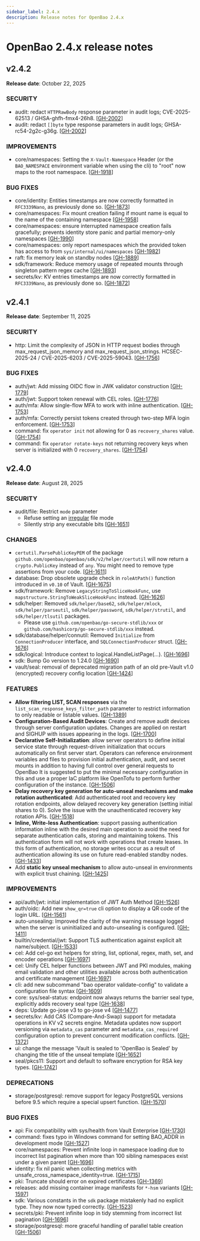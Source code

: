 ```yaml
---
sidebar_label: 2.4.x
description: Release notes for OpenBao 2.4.x
---
```


# OpenBao 2.4.x release notes

## v2.4.2

**Release date**: October 22, 2025

### SECURITY

* audit: redact `HTTPRawBody` response parameter in audit logs; CVE-2025-62513 / GHSA-ghfh-fmx4-26h8. [[GH-2002](https://github.com/openbao/openbao/pull/2002)]
* audit: redact `[]byte` type response parameters in audit logs; GHSA-rc54-2g2c-g36g. [[GH-2002](https://github.com/openbao/openbao/pull/2002)]

### IMPROVEMENTS

* core/namespaces: Setting the `X-Vault-Namespace` Header (or the `BAO_NAMESPACE` environment variable when using the cli) to "root" now maps to the root namespace. [[GH-1918](https://github.com/openbao/openbao/pull/1918)]

### BUG FIXES

* core/identity: Entities timestamps are now correctly formatted in `RFC3339Nano`, as previously done so. [[GH-1873](https://github.com/openbao/openbao/pull/1873)]
* core/namespaces: Fix mount creation failing if mount name is equal to the name of the containing namespace [[GH-1958](https://github.com/openbao/openbao/pull/1958)]
* core/namespaces: ensure interrupted namespace creation fails gracefully; prevents identity store panic and partial memory-only namespaces [[GH-1990](https://github.com/openbao/openbao/pull/1990)]
* core/namespaces: only report namespaces which the provided token has access to from `sys/internal/ui/namespaces` [[GH-1982](https://github.com/openbao/openbao/pull/1982)]
* raft: fix memory leak on standby nodes [[GH-1889](https://github.com/openbao/openbao/pull/1889)]
* sdk/framework: Reduce memory usage of repeated mounts through singleton pattern regex cache [[GH-1893](https://github.com/openbao/openbao/pull/1893)]
* secrets/kv: KV entries timestamps are now correctly formatted in `RFC3339Nano`, as previously done so. [[GH-1872](https://github.com/openbao/openbao/pull/1872)]

## v2.4.1

**Release date**: September 11, 2025

### SECURITY

* http: Limit the complexity of JSON in HTTP request bodies through max_request_json_memory and max_request_json_strings. HCSEC-2025-24 / CVE-2025-6203 / CVE-2025-59043. [[GH-1756](https://github.com/openbao/openbao/pull/1756)]

### BUG FIXES

* auth/jwt: Add missing OIDC flow in JWK validator construction [[GH-1779](https://github.com/openbao/openbao/pull/1779)]
* auth/jwt: Support token renewal with CEL roles. [[GH-1776](https://github.com/openbao/openbao/pull/1776)]
* auth/mfa: Allow single-flow MFA to work with inline authentication. [[GH-1753](https://github.com/openbao/openbao/pull/1753)]
* auth/mfa: Correctly persist tokens created through two-step MFA login enforcement. [[GH-1753](https://github.com/openbao/openbao/pull/1753)]
* command: fix `operator init` not allowing for 0 as `recovery_shares` value. [[GH-1754](https://github.com/openbao/openbao/pull/1754)]
* command: fix `operator rotate-keys` not returning recovery keys when server is initialized with 0 `recovery_shares`. [[GH-1754](https://github.com/openbao/openbao/pull/1754)]

## v2.4.0

**Release date**: August 28, 2025

### SECURITY

* audit/file: Restrict `mode` parameter
  - Refuse setting an [irregular](https://pkg.go.dev/io/fs#FileMode.IsRegular) file mode
  - Silently strip any executable bits [[GH-1651](https://github.com/openbao/openbao/pull/1651)]

### CHANGES

* `certutil.ParsePublicKeyPEM` of the package `github.com/openbao/openbao/sdk/v2/helper/certutil` will now return a `crypto.PublicKey` instead of `any`. You might need to remove type assertions from your code. [[GH-1611](https://github.com/openbao/openbao/pull/1611)]
* database: Drop obsolete upgrade check in `roleAtPath()` function introduced in `v0.10` of Vault. [[GH-1675](https://github.com/openbao/openbao/pull/1675)]
* sdk/framework: Remove `LegacyStringToSliceHookFunc`, use `mapstructure.StringToWeakSliceHookFunc` instead. [[GH-1626](https://github.com/openbao/openbao/pull/1626)]
* sdk/helper: Removed `sdk/helper/base62`, `sdk/helper/mlock`, `sdk/helper/parseutil`, `sdk/helper/password`, `sdk/helper/strutil`, and `sdk/helper/tlsutil` packages.
   -  Please use `github.com/openbao/go-secure-stdlib/xxx` or `github.com/hashicorp/go-secure-stdlib/xxx` instead.
* sdk/database/helper/connutil: Removed `Initialize` from `ConnectionProducer` interface, and `SQLConnectionProducer` struct. [[GH-1676](https://github.com/openbao/openbao/pull/1676)]
* sdk/logical: Introduce context to logical.HandleListPage(...). [[GH-1696](https://github.com/openbao/openbao/pull/1696)]
* sdk: Bump Go version to 1.24.0 [[GH-1690](https://github.com/openbao/openbao/pull/1690)]
* vault/seal: removal of deprecated migration path of an old pre-Vault v1.0 (encrypted) recovery config location [[GH-1424](https://github.com/openbao/openbao/pull/1424)]

### FEATURES

* **Allow filtering LIST, SCAN responses** via the `list_scan_response_keys_filter_path` parameter to restrict information to only readable or listable values. [[GH-1389](https://github.com/openbao/openbao/pull/1389)]
* **Configuration-Based Audit Devices**: Create and remove audit devices through server configuration updates. Changes are applied on restart and SIGHUP with issues appearing in the logs. [[GH-1700](https://github.com/openbao/openbao/pull/1700)]
* **Declarative Self-Initialization**: allow server operators to define initial
  service state through request-driven initialization that occurs
  automatically on first server start. Operators can reference environment
  variables and files to provision initial authentication, audit, and secret
  mounts in addition to having full control over general requests to OpenBao
  It is suggested to put the minimal necessary configuration in this and use
  a proper IaC platform like OpenTofu to perform further configuration of the
  instance. [[GH-1506](https://github.com/openbao/openbao/pull/1506)]
* **Delay recovery key generation for auto-unseal mechanisms and make rotation authenticated**:
  Add authenticated root and recovery key rotation endpoints, allow
  delayed recovery key generation (setting initial shares to 0).
  Solve the issue with the unauthenticated recovery key rotation APIs. [[GH-1518](https://github.com/openbao/openbao/pull/1518)]
* **Inline, Write-less Authentication**: support passing authentication
  information inline with the desired main operation to avoid the need
  for separate authentication calls, storing and maintaining tokens. This
  authentication form will not work with operations that create leases.
  In this form of authentication, no storage writes occur as a result of
  authentication allowing its use on future read-enabled standby nodes. [[GH-1433](https://github.com/openbao/openbao/pull/1433)]
* Add **static key unseal mechanism** to allow auto-unseal in environments with explicit trust chaining. [[GH-1425](https://github.com/openbao/openbao/pull/1425)]

### IMPROVEMENTS

* api/auth/jwt: initial implementation of JWT Auth Method [[GH-1526](https://github.com/openbao/openbao/pull/1526)]
* auth/oidc: Add new `show_qr=true` cli option to display a QR code of the login URL. [[GH-1561](https://github.com/openbao/openbao/pull/1561)]
* auto-unsealing: Improved the clarity of the warning message logged when the server is uninitialized and auto-unsealing is configured. [[GH-1411](https://github.com/openbao/openbao/pull/1411)]
* builtin/credential/jwt: Support TLS authentication against explicit alt name/subject. [[GH-1533](https://github.com/openbao/openbao/pull/1533)]
* cel: Add cel-go ext helpers for string, list, optional, regex, math, set, and encoder operations [[GH-1697](https://github.com/openbao/openbao/pull/1697)]
* cel: Unify CEL helper functions between JWT and PKI modules, making email validation and other utilities available across both authentication and certificate management [[GH-1697](https://github.com/openbao/openbao/pull/1697)]
* cli: add new subcommand "bao operator validate-config" to validate a configuration file syntax [[GH-1609](https://github.com/openbao/openbao/pull/1609)]
* core: sys/seal-status: endpoint now always returns the barrier seal type, explicitly adds recovery seal type [[GH-1638](https://github.com/openbao/openbao/pull/1638)]
* deps: Update go-jose v3 to go-jose v4 [[GH-1477](https://github.com/openbao/openbao/pull/1477)]
* secrets/kv: Add CAS (Compare-And-Swap) support for metadata operations in KV v2 secrets engine. Metadata updates now support versioning via `metadata_cas` parameter and `metadata_cas_required` configuration option to prevent concurrent modification conflicts. [[GH-1372](https://github.com/openbao/openbao/pull/1372)]
* ui: change the message 'Vault is sealed to 'OpenBao is Sealed' by changing the title of the unseal template [[GH-1652](https://github.com/openbao/openbao/pull/1652)]
* seal/pkcs11: Support and default to software encryption for RSA key types. [[GH-1742](https://github.com/openbao/openbao/pull/1742)]

### DEPRECATIONS

* storage/postgresql: remove support for legacy PostgreSQL versions before 9.5 which require a special upsert function. [[GH-1570](https://github.com/openbao/openbao/pull/1570)]

### BUG FIXES

* api: Fix compatibility with sys/health from Vault Enterprise [[GH-1730](https://github.com/openbao/openbao/pull/1730)]
* command: fixes typo in Windows command for setting BAO_ADDR in development mode [[GH-1527](https://github.com/openbao/openbao/pull/1527)]
* core/namespaces: Prevent infinite loop in namespace loading due to incorrect list pagination when more than 100 sibling namespaces exist under a given parent [[GH-1696](https://github.com/openbao/openbao/pull/1696)]
* identity: fix nil panic when collecting metrics with unsafe_cross_namespace_identity=true. [[GH-1715](https://github.com/openbao/openbao/pull/1715)]
* pki: Truncate should error on expired certificates [[GH-1369](https://github.com/openbao/openbao/pull/1369)]
* releases: add missing container image manifests for `*-hsm` variants [[GH-1597](https://github.com/openbao/openbao/pull/1597)]
* sdk: Various constants in the `sdk` package mistakenly had no explicit type. They now now typed correctly. [[GH-1523](https://github.com/openbao/openbao/pull/1523)]
* secrets/pki: Prevent infinite loop in tidy stemming from incorrect list pagination [[GH-1696](https://github.com/openbao/openbao/pull/1696)]
* storage/postgresql: more graceful handling of parallel table creation [[GH-1506](https://github.com/openbao/openbao/pull/1506)]
